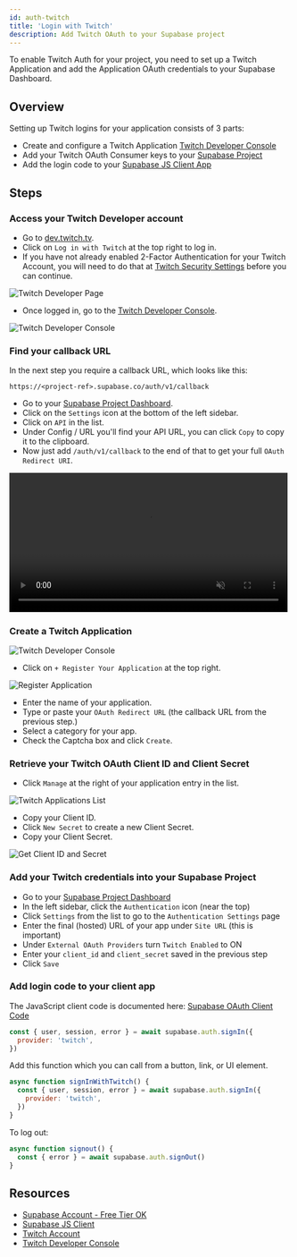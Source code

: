 ```yaml
---
id: auth-twitch
title: 'Login with Twitch'
description: Add Twitch OAuth to your Supabase project
---
```



To enable Twitch Auth for your project, you need to set up a Twitch Application and add the Application OAuth credentials to your Supabase Dashboard.

## Overview

Setting up Twitch logins for your application consists of 3 parts:

- Create and configure a Twitch Application [Twitch Developer Console](https://dev.twitch.tv/console)
- Add your Twitch OAuth Consumer keys to your [Supabase Project](https://app.supabase.com)
- Add the login code to your [Supabase JS Client App](https://github.com/supabase/supabase-js)

## Steps

### Access your Twitch Developer account

- Go to [dev.twitch.tv](https://dev.twitch.tv).
- Click on `Log in with Twitch` at the top right to log in.
- If you have not already enabled 2-Factor Authentication for your Twitch Account, you will need to do that at [Twitch Security Settings](https://www.twitch.tv/settings/security) before you can continue.

![Twitch Developer Page](/img/guides/auth-twitch/twitch-developer-page.png)

- Once logged in, go to the [Twitch Developer Console](https://dev.twitch.tv/console).

![Twitch Developer Console](/img/guides/auth-twitch/twitch-console.png)

### Find your callback URL

In the next step you require a callback URL, which looks like this:

`https://<project-ref>.supabase.co/auth/v1/callback`

- Go to your [Supabase Project Dashboard](https://app.supabase.com).
- Click on the `Settings` icon at the bottom of the left sidebar.
- Click on `API` in the list.
- Under Config / URL you'll find your API URL, you can click `Copy` to copy it to the clipboard.
- Now just add `/auth/v1/callback` to the end of that to get your full `OAuth Redirect URI`.

<video width="99%" muted playsInline controls="true">
  <source src="/docs/videos/api/api-url-and-key.mp4" type="video/mp4" muted playsInline />
</video>

### Create a Twitch Application

![Twitch Developer Console](/img/guides/auth-twitch/twitch-console.png)

- Click on `+ Register Your Application` at the top right.

![Register Application](/img/guides/auth-twitch/twitch-register-your-application.png)

- Enter the name of your application.
- Type or paste your `OAuth Redirect URL` (the callback URL from the previous step.)
- Select a category for your app.
- Check the Captcha box and click `Create`.

### Retrieve your Twitch OAuth Client ID and Client Secret

- Click `Manage` at the right of your application entry in the list.

![Twitch Applications List](/img/guides/auth-twitch/twitch-applications-list.png)

- Copy your Client ID.
- Click `New Secret` to create a new Client Secret.
- Copy your Client Secret.

![Get Client ID and Secret](/img/guides/auth-twitch/twitch-get-keys.png)

### Add your Twitch credentials into your Supabase Project

- Go to your [Supabase Project Dashboard](https://app.supabase.com)
- In the left sidebar, click the `Authentication` icon (near the top)
- Click `Settings` from the list to go to the `Authentication Settings` page
- Enter the final (hosted) URL of your app under `Site URL` (this is important)
- Under `External OAuth Providers` turn `Twitch Enabled` to ON
- Enter your `client_id` and `client_secret` saved in the previous step
- Click `Save`

### Add login code to your client app

The JavaScript client code is documented here: [Supabase OAuth Client Code](/docs/reference/javascript/auth-signin#sign-in-using-third-party-providers)

```js
const { user, session, error } = await supabase.auth.signIn({
  provider: 'twitch',
})
```

Add this function which you can call from a button, link, or UI element.

```js
async function signInWithTwitch() {
  const { user, session, error } = await supabase.auth.signIn({
    provider: 'twitch',
  })
}
```

To log out:

```js
async function signout() {
  const { error } = await supabase.auth.signOut()
}
```

## Resources

- [Supabase Account - Free Tier OK](https://supabase.com)
- [Supabase JS Client](https://github.com/supabase/supabase-js)
- [Twitch Account](https://twitch.tv)
- [Twitch Developer Console](https://dev.twitch.tv/console)
